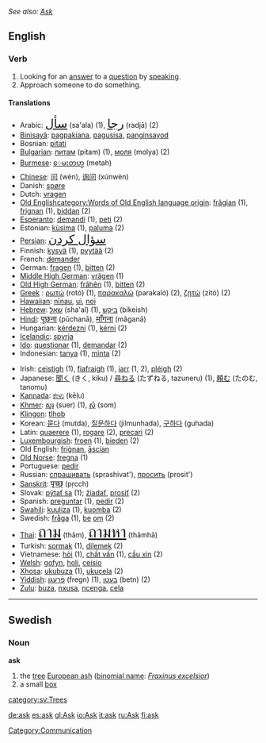 ''See also: [[Ask]]''
==English==

{{rank|earth|live|hard|408|ask|question|doubt|around}}

===Verb===
{{en-infl-reg-consonant|ask||}}

# Looking for an [[answer]] to a [[question]] by [[speak]]ing.
# Approach someone to do something.

====Translations====
{{top}}
*Arabic: <font size="5">[[سأل]]</font> (sa'ala) (1), <font size="5">[[رجا]]</font> (radjā) (2)
*[[Binisayâ]]: [[pagpakiana]], [[pagusisa]], [[panginsayod]]
*Bosnian: [[pitati]]
*[[w:Bulgarian language|Bulgarian]]: [[питам]] (pitam) (1), [[моля]] (molya) (2)
*[[Burmese]]: [[ေမးတဟ္]] (metah)
*[[w:Chinese language|Chinese]]: [[问]] (wèn), [[询问]] (xúnwèn)
*Danish: [[spøre]]
*Dutch: [[vragen]]
*[[w:Old English language|Old English]][[category:Words of Old English language origin]]: [[frâgian]] (1), [[frignan]] (1), [[biddan]] (2)
*[[w:Esperanto|Esperanto]]: [[demandi]] (1), [[peti]] (2)
*Estonian: [[küsima]] (1), [[paluma]] (2)
*[[Persian]]: <font size="5">[[سؤال کردن]]</font>
*Finnish: [[kysyä]] (1), [[pyytää]] (2)
*French: [[demander]]
*German: [[fragen]] (1), [[bitten]] (2)
*[[w:Middle High German|Middle High German]]: [[vrâgen]] (1)
*[[w:Old High German|Old High German]]: [[frâhên]] (1), [[bitten]] (2)
*[[w:Greek language|Greek]]<!-- Please note that this makes sense, so that Greek (Modern) and Greek (Ancient) are both listed under 'G' -->: [[ρωτώ]] (rotó) (1), [[παρακαλώ]] (parakaló) (2), [[ζητώ]] (zitó) (2)
*[[Hawaiian]]: [[nīnau]], [[ui]], [[noi]]
*[[w:Hebrew language|Hebrew]]: [[שאל]] (sha'al) (1), [[ביקש]] (bikeish)
*[[Hindi]]: <big>[[पूछना]]</big> (pūchanā), <big>[[माँगना]]</big> (mãganā)
*Hungarian: [[kérdezni]] (1), [[kérni]] (2)
*[[w:Icelandic language|Icelandic]]: [[spyrja]]
*[[w:Ido|Ido]]: [[questionar]] (1), [[demandar]] (2)
*Indonesian: [[tanya]] (1), [[minta]] (2)
{{mid}}
*Irish: [[ceistigh]] (1), [[fiafraigh]] (1), [[iarr]] (1, 2), [[pléigh]] (2)
*Japanese: [[聞く]] (きく, kiku) / [[尋ねる]] (たずねる, tazuneru) (1), [[頼む]] (たのむ, tanomu)
*[[Kannada]]: [[ಕೇಳು]] (kēḷu)
*[[Khmer]]: [[សួរ]] (suer) (1), [[សុំ]] (som)
*[[w:Klingon language|Klingon]]: [[tlhob]]
*Korean: [[묻다]] (mutda), [[질문하다]] (jilmunhada), [[구하다]] (guhada)
*Latin: [[quaerere]] (1), [[rogare]] (2), [[precari]] (2)
*[[w:Luxembourgish language|Luxembourgish]]: [[froen]] (1), [[bieden]] (2)
*Old English: [[frignan|friġnan]], [[ascian|āscian]]
*[[w:Old Norse language|Old Norse]]: [[fregna]] (1)
*Portuguese: [[pedir]]
*Russian: [[спрашивать]] (sprashivat'), [[просить]] (prosit')
*[[Sanskrit]]: <big>[[पृच्छ्]]</big> (pṛcch)
*Slovak: [[pýtať sa]] (1); [[žiadať]], [[prosiť]] (2)
*Spanish: [[preguntar]] (1), [[pedir]] (2)
*[[w:Swahili language|Swahili]]: [[kuuliza]] (1), [[kuomba]] (2)
*Swedish: [[fråga]] (1), [[be]] [[om]] (2)
*[[w:Thai language|Thai]]: <font size="6">[[ถาม]]</font> (thām), <font size="6">[[ถามหา]]</font> (thāmhā)
*Turkish: [[sormak]] (1), [[dilemek]] (2)
*Vietnamese: [[hỏi]] (1), [[chất vấn]] (1), [[cầu xin]] (2)
*[[w:Welsh language|Welsh]]: [[gofyn]], [[holi]], [[ceisio]]
*[[w:Xhosa language|Xhosa]]: [[ukubuza]] (1), [[ukucela]] (2)
*[[w:Yiddish language|Yiddish]]: [[פֿרעגן]] (fregn) (1), [[בעטן]] (betn) (2)
*[[w:Zulu language|Zulu]]: [[buza]], [[nxusa]], [[ncenga]], [[cela]]
{{bottom}}

[[Category:Communication]]

----

==Swedish==
{{sv-noun|gender=Common|ask|asken|askar|askarna|asks|askens|askars|askarnas}}

===Noun===
'''ask'''

#the [[tree]] [[European ash]] ([[binomial name]]: ''[[Fraxinus excelsior]]'')
#a small [[box]]

[[category:sv:Trees]]

[[de:ask]]
[[es:ask]]
[[gl:Ask]]
[[io:Ask]]
[[it:ask]]
[[ru:Ask]]
[[fi:ask]]